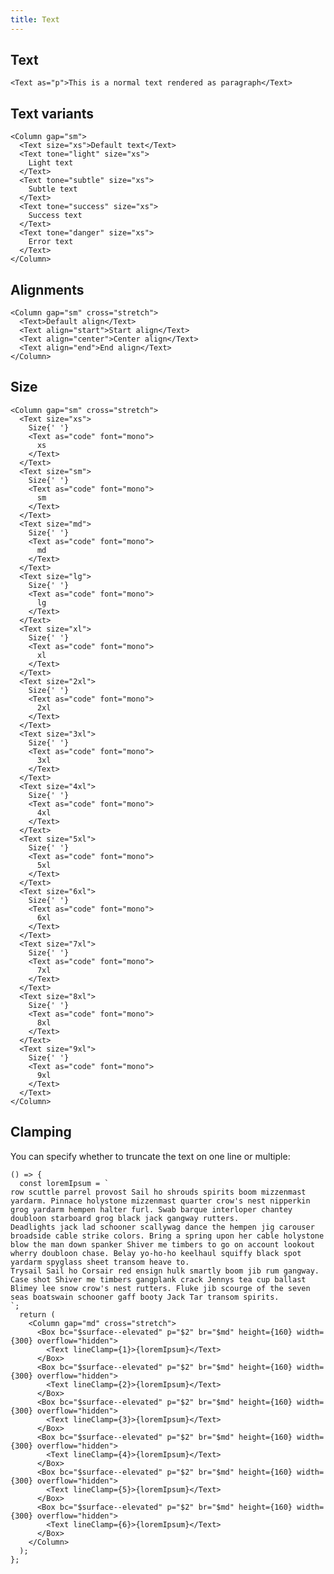 ```yaml
---
title: Text
---
```


## Text

```tsx preview
<Text as="p">This is a normal text rendered as paragraph</Text>
```

## Text variants

```tsx preview
<Column gap="sm">
  <Text size="xs">Default text</Text>
  <Text tone="light" size="xs">
    Light text
  </Text>
  <Text tone="subtle" size="xs">
    Subtle text
  </Text>
  <Text tone="success" size="xs">
    Success text
  </Text>
  <Text tone="danger" size="xs">
    Error text
  </Text>
</Column>
```

## Alignments

```tsx preview
<Column gap="sm" cross="stretch">
  <Text>Default align</Text>
  <Text align="start">Start align</Text>
  <Text align="center">Center align</Text>
  <Text align="end">End align</Text>
</Column>
```

## Size

```tsx preview
<Column gap="sm" cross="stretch">
  <Text size="xs">
    Size{' '}
    <Text as="code" font="mono">
      xs
    </Text>
  </Text>
  <Text size="sm">
    Size{' '}
    <Text as="code" font="mono">
      sm
    </Text>
  </Text>
  <Text size="md">
    Size{' '}
    <Text as="code" font="mono">
      md
    </Text>
  </Text>
  <Text size="lg">
    Size{' '}
    <Text as="code" font="mono">
      lg
    </Text>
  </Text>
  <Text size="xl">
    Size{' '}
    <Text as="code" font="mono">
      xl
    </Text>
  </Text>
  <Text size="2xl">
    Size{' '}
    <Text as="code" font="mono">
      2xl
    </Text>
  </Text>
  <Text size="3xl">
    Size{' '}
    <Text as="code" font="mono">
      3xl
    </Text>
  </Text>
  <Text size="4xl">
    Size{' '}
    <Text as="code" font="mono">
      4xl
    </Text>
  </Text>
  <Text size="5xl">
    Size{' '}
    <Text as="code" font="mono">
      5xl
    </Text>
  </Text>
  <Text size="6xl">
    Size{' '}
    <Text as="code" font="mono">
      6xl
    </Text>
  </Text>
  <Text size="7xl">
    Size{' '}
    <Text as="code" font="mono">
      7xl
    </Text>
  </Text>
  <Text size="8xl">
    Size{' '}
    <Text as="code" font="mono">
      8xl
    </Text>
  </Text>
  <Text size="9xl">
    Size{' '}
    <Text as="code" font="mono">
      9xl
    </Text>
  </Text>
</Column>
```

## Clamping

You can specify whether to truncate the text on one line or multiple:

```tsx preview
() => {
  const loremIpsum = `
row scuttle parrel provost Sail ho shrouds spirits boom mizzenmast yardarm. Pinnace holystone mizzenmast quarter crow's nest nipperkin grog yardarm hempen halter furl. Swab barque interloper chantey doubloon starboard grog black jack gangway rutters.
Deadlights jack lad schooner scallywag dance the hempen jig carouser broadside cable strike colors. Bring a spring upon her cable holystone blow the man down spanker Shiver me timbers to go on account lookout wherry doubloon chase. Belay yo-ho-ho keelhaul squiffy black spot yardarm spyglass sheet transom heave to.
Trysail Sail ho Corsair red ensign hulk smartly boom jib rum gangway. Case shot Shiver me timbers gangplank crack Jennys tea cup ballast Blimey lee snow crow's nest rutters. Fluke jib scourge of the seven seas boatswain schooner gaff booty Jack Tar transom spirits.
`;
  return (
    <Column gap="md" cross="stretch">
      <Box bc="$surface--elevated" p="$2" br="$md" height={160} width={300} overflow="hidden">
        <Text lineClamp={1}>{loremIpsum}</Text>
      </Box>
      <Box bc="$surface--elevated" p="$2" br="$md" height={160} width={300} overflow="hidden">
        <Text lineClamp={2}>{loremIpsum}</Text>
      </Box>
      <Box bc="$surface--elevated" p="$2" br="$md" height={160} width={300} overflow="hidden">
        <Text lineClamp={3}>{loremIpsum}</Text>
      </Box>
      <Box bc="$surface--elevated" p="$2" br="$md" height={160} width={300} overflow="hidden">
        <Text lineClamp={4}>{loremIpsum}</Text>
      </Box>
      <Box bc="$surface--elevated" p="$2" br="$md" height={160} width={300} overflow="hidden">
        <Text lineClamp={5}>{loremIpsum}</Text>
      </Box>
      <Box bc="$surface--elevated" p="$2" br="$md" height={160} width={300} overflow="hidden">
        <Text lineClamp={6}>{loremIpsum}</Text>
      </Box>
    </Column>
  );
};
```
